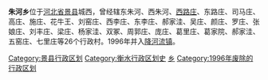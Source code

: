{{expand|time=2009-05-10T02:26:27+00:00}}
{{primarysources|time=2009-05-10T02:26:27+00:00}}
'''朱河乡'''位于[[河北省|河北省]][[景县|景县]]城西，曾经辖东朱河、西朱河、[[西路庄|西路庄]]、东路庄、司马庄、高庄、施庄、花牛王、刘窑庄、西李庄、东李庄、郝家洼、吴庄、颜庄、罗庄、张娘庄、刘丰庄、梁庄、杨家洼、双冢、周郭庄、庞庄、葛里庄、葛家院、郝家洼、五窑庄、七里庄等26个行政村。1996年并入[[降河流镇|降河流镇]]。

{{河北行政区划小作品}}
[[Category:景县行政区划|Category:景县行政区划]]
[[Category:衡水行政区划史|Category:衡水行政区划史]]
[[Category:河北省已撤消的乡镇|乡]]
[[Category:1996年废除的行政区划|Category:1996年废除的行政区划]]